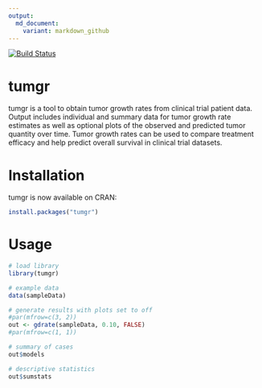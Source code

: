 ```yaml
---
output:
  md_document:
    variant: markdown_github
---
```


<!-- README.md is generated from README.Rmd. Please edit that file -->

[![Build Status](https://travis-ci.org/wilkersj/tumgr.svg?branch=master)](https://travis-ci.org/wilkersj/tumgr)


# tumgr
 tumgr is a tool to obtain tumor growth rates from clinical trial patient data. Output includes individual and summary data for tumor growth rate estimates as well as optional plots of the observed and predicted tumor quantity over time.  Tumor growth rates can be used to compare treatment efficacy and help predict overall survival in clinical trial datasets.

# Installation
tumgr is now available on CRAN:

```r
install.packages("tumgr")  
```


# Usage
```r

# load library
library(tumgr)

# example data  
data(sampleData)

# generate results with plots set to off
#par(mfrow=c(3, 2))
out <- gdrate(sampleData, 0.10, FALSE)
#par(mfrow=c(1, 1))

# summary of cases
out$models

# descriptive statistics
out$sumstats
```



